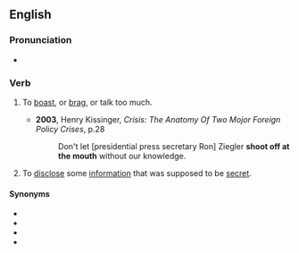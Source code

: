 ==English==

===Pronunciation===
* {{audio|en|En-au-shoot off at the mouth.ogg|Audio (AU)}}

===Verb===
{{en-verb|shoot<,,shot> off at the mouth|head=[[shoot off]] [[at]] the [[mouth]]}}

# {{lb|en|informal|idiomatic}} To [[boast]], or [[brag]], or talk too much.
#* '''2003''', Henry Kissinger, ''Crisis: The Anatomy Of Two Mojor Foreign Policy Crises'', p.28
#*: Don't let [presidential press secretary Ron] Ziegler '''shoot off at the mouth''' without our knowledge.
# {{lb|en|informal|idiomatic}} To [[disclose]] some [[information]] that was supposed to be [[secret]].

====Synonyms====
* {{l|en|mouth off}}
* {{l|en|shoot from the lip}}
* {{l|en|shoot one's mouth off}}
* {{l|en|shoot off one's mouth}}